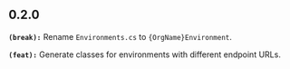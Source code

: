 ## 0.2.0
**`(break):`** Rename `Environments.cs` to `{OrgName}Environment`.

**`(feat):`** Generate classes for environments with different endpoint URLs.

